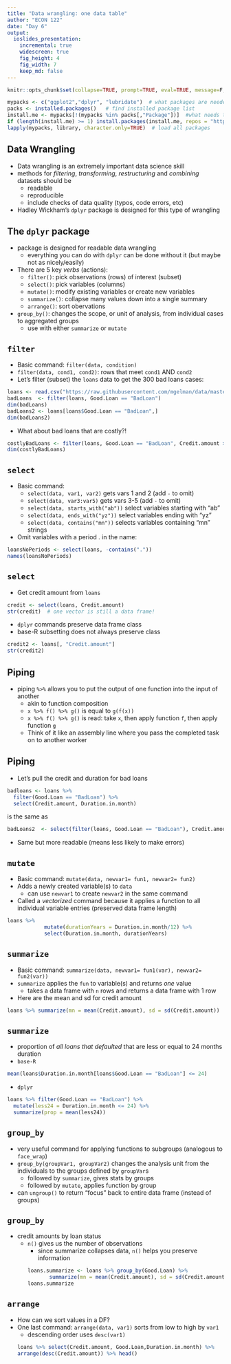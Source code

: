 ```yaml
---
title: "Data wrangling: one data table" 
author: "ECON 122"
date: "Day 6"
output: 
  ioslides_presentation:
    incremental: true
    widescreen: true
    fig_height: 4
    fig_width: 7
    keep_md: false
---
```


```r
knitr::opts_chunk$set(collapse=TRUE, prompt=TRUE, eval=TRUE, message=F, include=T,comment=NULL)
```

```r
mypacks <- c("ggplot2","dplyr", "lubridate")  # what packages are needed?
packs <- installed.packages()   # find installed package list
install.me <- mypacks[!(mypacks %in% packs[,"Package"])]  #what needs to be installed?
if (length(install.me) >= 1) install.packages(install.me, repos = "http://cran.us.r-project.org")   # install (if needed)
lapply(mypacks, library, character.only=TRUE)  # load all packages
```

## Data Wrangling {.build}

- Data wrangling is an extremely important data science skill
- methods for *filtering*, *transforming*,  *restructuring* and *combining* datasets should be 
    + readable
    + reproducible
    + include checks of data quality (typos, code errors, etc)
- Hadley Wickham's `dplyr` package is designed for this type of wrangling

## The `dplyr` package {.build}

- package is designed for readable data wrangling
    + everything you can do with `dplyr` can be done without it (but maybe not as nicely/easily)
- There are 5 key *verbs* (actions):
    + `filter()`: pick observations (rows) of interest (subset)
    + `select()`: pick variables (columns)
    + `mutate()`: modify existing variables or create new variables
    + `summarize()`: collapse many values down into a single summary 
    + `arrange()`: sort obervations
- `group_by()`: changes the scope, or unit of analysis, from individual cases to aggregated groups
    - use with either `summarize` or `mutate`

## `filter` {.build}

- Basic command: `filter(data, condition)` 
- `filter(data, cond1, cond2)`: rows that meet `cond1` AND `cond2`
- Let's filter (subset) the `loans` data to get the 300 bad loans cases:
```r
loans <- read.csv("https://raw.githubusercontent.com/mgelman/data/master/CreditData.csv")
badLoans  <- filter(loans, Good.Loan == "BadLoan")
dim(badLoans)
badLoans2 <- loans[loans$Good.Loan == "BadLoan",]
dim(badLoans2)
```

- What about bad loans that are costly?!
```r
costlyBadLoans <- filter(loans, Good.Loan == "BadLoan", Credit.amount > 10000)
dim(costlyBadLoans)
```

## `select` {.build}

- Basic command: 
    - `select(data, var1, var2)` gets vars 1 and 2 (add `-` to omit)
    - `select(data, var3:var5)` gets vars 3-5 (add `-` to omit)
    - `select(data, starts_with("ab"))` select variables starting with "ab"
    - `select(data, ends_with("yz"))` select variables ending with "yz"
    - `select(data, contains("mn"))` selects variables containing "mn" strings
    
- Omit variables with a period . in the name:
```r
loansNoPeriods <- select(loans, -contains("."))
names(loansNoPeriods)
```
    
    
## `select` {.build}

- Get credit amount from `loans`
```r
credit <- select(loans, Credit.amount)
str(credit)  # one vector is still a data frame! 
```
-  `dplyr` commands preserve data frame class
- base-R subsetting does not always preserve class
```r
credit2 <- loans[, "Credit.amount"]
str(credit2)  
```

## Piping  {.build}

- piping `%>%` allows you to put the output of one function into the input of another
    - akin to function composition
    - `x %>% f() %>% g()` is equal to `g(f(x))`
    - `x %>% f() %>% g()` is read: take `x`, then apply function `f`, then apply function `g`
    - Think of it like an assembly line where you pass the completed task on to another worker
    
## Piping  {.build}

- Let's pull the credit and duration for bad loans
```r
badloans <- loans %>% 
  filter(Good.Loan == "BadLoan") %>%
  select(Credit.amount, Duration.in.month)
```
is the same as
```r
badLoans2  <- select(filter(loans, Good.Loan == "BadLoan"), Credit.amount, Duration.in.month)
```

- Same but more readable (means less likely to make errors)


## `mutate` {.build}

- Basic command: `mutate(data, newvar1= fun1, newvar2= fun2)`
- Adds a newly created variable(s) to `data`
    + can use `newvar1` to create `newvar2` in the same command
- Called a *vectorized* command because it applies a function to all individual variable entries (preserved data frame length)
```r
loans %>%
            mutate(durationYears = Duration.in.month/12) %>%
            select(Duration.in.month, durationYears)
```



## `summarize` {.build}

- Basic command: `summarize(data, newvar1= fun1(var), newvar2= fun2(var))`
- `summarize` applies the `fun` to variable(s) and returns *one* value
    - takes a data frame with `n` rows and returns a data frame with 1 row
- Here are the mean and sd for credit amount
```r
loans %>% summarize(mn = mean(Credit.amount), sd = sd(Credit.amount))
```

## `summarize` {.build}

- proportion of *all loans that defaulted* that are less or equal to 24 months duration 
- `base-R`
```r
mean(loans$Duration.in.month[loans$Good.Loan == "BadLoan"] <= 24)
```
- `dplyr`
```r
loans %>% filter(Good.Loan == "BadLoan") %>%
  mutate(less24 = Duration.in.month <= 24) %>%
  summarize(prop = mean(less24))
```

## `group_by`  {.build}

- very useful command for applying functions to subgroups (analogous to `face_wrap`)
- `group_by(groupVar1, groupVar2)` changes the analysis unit from the individuals to the groups defined by `groupVar`s
    - followed by `summarize`, gives stats by groups
    - followed by `mutate`, applies function by group
- can `ungroup()` to return "focus" back to entire data frame (instead of groups)


## `group_by` {.build}

-  credit amounts by loan status
    - `n()` gives us the number of observations
        - since summarize collapses data, `n()` helps you preserve information
```r
loans.summarize <- loans %>% group_by(Good.Loan) %>%
             summarize(mn = mean(Credit.amount), sd = sd(Credit.amount), n = n())
loans.summarize
```


## `arrange` {.build}
- How can we sort values in a DF?
- One last command: `arrange(data, var1)` sorts from low to high by `var1`
    - descending order uses `desc(var1)`
```r
loans %>% select(Credit.amount, Good.Loan,Duration.in.month) %>%
  arrange(desc(Credit.amount)) %>% head()
```


